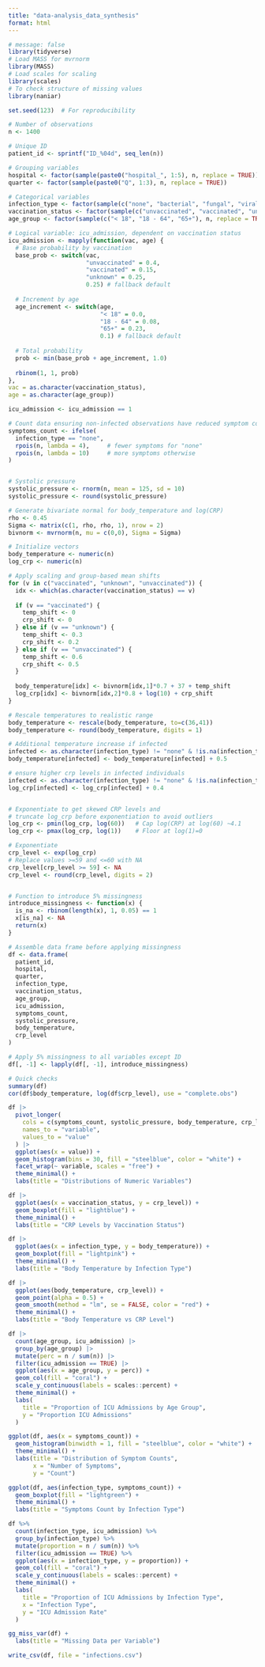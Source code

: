 ```yaml
---
title: "data-analysis_data_synthesis"
format: html
---
```


```r
# message: false
library(tidyverse)
# Load MASS for mvrnorm
library(MASS)
# Load scales for scaling
library(scales)
# To check structure of missing values
library(naniar)
```


```r
set.seed(123)  # For reproducibility

# Number of observations
n <- 1400

# Unique ID
patient_id <- sprintf("ID_%04d", seq_len(n))

# Grouping variables
hospital <- factor(sample(paste0("hospital_", 1:5), n, replace = TRUE))
quarter <- factor(sample(paste0("Q", 1:3), n, replace = TRUE))

# Categorical variables
infection_type <- factor(sample(c("none", "bacterial", "fungal", "viral"), n, replace = TRUE))
vaccination_status <- factor(sample(c("unvaccinated", "vaccinated", "unknown"), n, replace = TRUE))
age_group <- factor(sample(c("< 18", "18 - 64", "65+"), n, replace = TRUE))

# Logical variable: icu_admission, dependent on vaccination status
icu_admission <- mapply(function(vac, age) {
  # Base probability by vaccination
  base_prob <- switch(vac,
                      "unvaccinated" = 0.4,
                      "vaccinated" = 0.15,
                      "unknown" = 0.25,
                      0.25) # fallback default
  
  # Increment by age
  age_increment <- switch(age,
                          "< 18" = 0.0,
                          "18 - 64" = 0.08,
                          "65+" = 0.23,
                          0.1) # fallback default
  
  # Total probability
  prob <- min(base_prob + age_increment, 1.0)
  
  rbinom(1, 1, prob)
},
vac = as.character(vaccination_status),
age = as.character(age_group))

icu_admission <- icu_admission == 1

# Count data ensuring non-infected observations have reduced symptom counts
symptoms_count <- ifelse(
  infection_type == "none",
  rpois(n, lambda = 4),     # fewer symptoms for "none"
  rpois(n, lambda = 10)     # more symptoms otherwise
)


# Systolic pressure
systolic_pressure <- rnorm(n, mean = 125, sd = 10)
systolic_pressure <- round(systolic_pressure)

# Generate bivariate normal for body_temperature and log(CRP)
rho <- 0.45
Sigma <- matrix(c(1, rho, rho, 1), nrow = 2)
bivnorm <- mvrnorm(n, mu = c(0,0), Sigma = Sigma)

# Initialize vectors
body_temperature <- numeric(n)
log_crp <- numeric(n)

# Apply scaling and group-based mean shifts
for (v in c("vaccinated", "unknown", "unvaccinated")) {
  idx <- which(as.character(vaccination_status) == v)
  
  if (v == "vaccinated") {
    temp_shift <- 0
    crp_shift <- 0
  } else if (v == "unknown") {
    temp_shift <- 0.3
    crp_shift <- 0.2
  } else if (v == "unvaccinated") {
    temp_shift <- 0.6
    crp_shift <- 0.5
  }
  
  body_temperature[idx] <- bivnorm[idx,1]*0.7 + 37 + temp_shift
  log_crp[idx] <- bivnorm[idx,2]*0.8 + log(10) + crp_shift
}

# Rescale temperatures to realistic range
body_temperature <- rescale(body_temperature, to=c(36,41))
body_temperature <- round(body_temperature, digits = 1)

# Additional temperature increase if infected
infected <- as.character(infection_type) != "none" & !is.na(infection_type)
body_temperature[infected] <- body_temperature[infected] + 0.5

# ensure higher crp levels in infected individuals
infected <- as.character(infection_type) != "none" & !is.na(infection_type)
log_crp[infected] <- log_crp[infected] + 0.4


# Exponentiate to get skewed CRP levels and
# truncate log_crp before exponentiation to avoid outliers
log_crp <- pmin(log_crp, log(60))   # Cap log(CRP) at log(60) ~4.1
log_crp <- pmax(log_crp, log(1))    # Floor at log(1)=0

# Exponentiate
crp_level <- exp(log_crp)
# Replace values >=59 and <=60 with NA
crp_level[crp_level >= 59] <- NA
crp_level <- round(crp_level, digits = 2)


# Function to introduce 5% missingness
introduce_missingness <- function(x) {
  is_na <- rbinom(length(x), 1, 0.05) == 1
  x[is_na] <- NA
  return(x)
}

# Assemble data frame before applying missingness
df <- data.frame(
  patient_id,
  hospital,
  quarter,
  infection_type,
  vaccination_status,
  age_group,
  icu_admission,
  symptoms_count,
  systolic_pressure,
  body_temperature,
  crp_level
)

# Apply 5% missingness to all variables except ID
df[, -1] <- lapply(df[, -1], introduce_missingness)

# Quick checks
summary(df)
cor(df$body_temperature, log(df$crp_level), use = "complete.obs")

```


```r
df |> 
  pivot_longer(
    cols = c(symptoms_count, systolic_pressure, body_temperature, crp_level),
    names_to = "variable",
    values_to = "value"
  ) |> 
  ggplot(aes(x = value)) +
  geom_histogram(bins = 30, fill = "steelblue", color = "white") +
  facet_wrap(~ variable, scales = "free") +
  theme_minimal() +
  labs(title = "Distributions of Numeric Variables")

```


```r
df |> 
  ggplot(aes(x = vaccination_status, y = crp_level)) +
  geom_boxplot(fill = "lightblue") +
  theme_minimal() +
  labs(title = "CRP Levels by Vaccination Status")
```

```r
df |> 
  ggplot(aes(x = infection_type, y = body_temperature)) +
  geom_boxplot(fill = "lightpink") +
  theme_minimal() +
  labs(title = "Body Temperature by Infection Type")
```

```r
df |> 
  ggplot(aes(body_temperature, crp_level)) +
  geom_point(alpha = 0.5) +
  geom_smooth(method = "lm", se = FALSE, color = "red") +
  theme_minimal() +
  labs(title = "Body Temperature vs CRP Level")
```

```r
df |> 
  count(age_group, icu_admission) |> 
  group_by(age_group) |> 
  mutate(perc = n / sum(n)) |> 
  filter(icu_admission == TRUE) |> 
  ggplot(aes(x = age_group, y = perc)) +
  geom_col(fill = "coral") +
  scale_y_continuous(labels = scales::percent) +
  theme_minimal() +
  labs(
    title = "Proportion of ICU Admissions by Age Group",
    y = "Proportion ICU Admissions"
  )
```

```r
ggplot(df, aes(x = symptoms_count)) +
  geom_histogram(binwidth = 1, fill = "steelblue", color = "white") +
  theme_minimal() +
  labs(title = "Distribution of Symptom Counts",
       x = "Number of Symptoms",
       y = "Count")
```

```r
ggplot(df, aes(infection_type, symptoms_count)) +
  geom_boxplot(fill = "lightgreen") +
  theme_minimal() +
  labs(title = "Symptoms Count by Infection Type")
```

```r
df %>%
  count(infection_type, icu_admission) %>%
  group_by(infection_type) %>%
  mutate(proportion = n / sum(n)) %>%
  filter(icu_admission == TRUE) %>%
  ggplot(aes(x = infection_type, y = proportion)) +
  geom_col(fill = "coral") +
  scale_y_continuous(labels = scales::percent) +
  theme_minimal() +
  labs(
    title = "Proportion of ICU Admissions by Infection Type",
    x = "Infection Type",
    y = "ICU Admission Rate"
  )

```




```r
gg_miss_var(df) +
  labs(title = "Missing Data per Variable")
```

```r
write_csv(df, file = "infections.csv")
```

